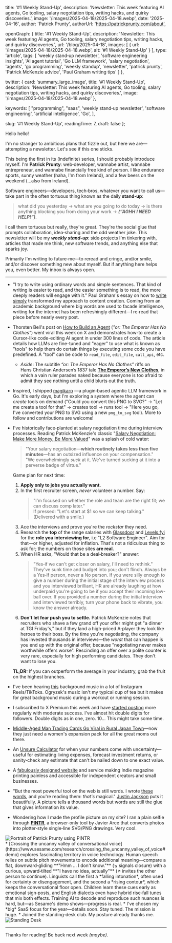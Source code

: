 
  title: '#1 Weekly Stand-Up',
  description:
    'Newsletter: This week featuring AI agents, Go tooling, salary negotiation tips, writing hacks, and quirky discoveries.',
  image: '/images/2025-04-18/2025-04-18.webp',
  date: '2025-04-16',
  author: 'Patrick Prunty',
  authorUrl: 'https://patrickprunty.com/about',

  openGraph: {
    title: '#1 Weekly Stand-Up',
    description:
      'Newsletter: This week featuring AI agents, Go tooling, salary negotiation tips, writing hacks, and quirky discoveries.',
    url: '/blog/2025-04-18',
    images: [
      {
        url: '/images/2025-04-18/2025-04-18.webp',
        alt: '#1 Weekly Stand-Up'
      }
    ],
    type: 'article',
    tags: [
      'weekly stand‑up newsletter',
      'software engineering insights',
      'AI agent tutorial',
      'Go LLM framework',
      'salary negotiation',
      'agents',
      'go programming',
      'weekly standup',
      'newsletter',
      'patrick prunty',
      'Patrick McKenzie advice',
      'Paul Graham writing tips'
    ]
  },

  twitter: {
    card: 'summary_large_image',
    title: '#1 Weekly Stand-Up',
    description:
      'Newsletter: This week featuring AI agents, Go tooling, salary negotiation tips, writing hacks, and quirky discoveries.',
    image: '/images/2025-04-18/2025-04-18.webp'
  },

  keywords: [
  "programming",
  "saas",
    'weekly stand‑up newsletter',
    'software engineering',
    'artificial intelligence',
    'Go',
  ],

  slug: '#1 Weekly Stand-Up',
  readingTime: 7,
  draft: false
};



Hello hello!  
  
I'm no stranger to ambitious plans that fizzle out, but here we are—attempting a newsletter. Let's see if this one sticks.  
  
This being the first in its (indefinite) series, I should probably introduce myself. I'm **Patrick Prunty**: web‑developer, wannabe artist, wannabe entrepreneur, and wannabe financially free kind of person. I like endurance sports, sunny weather (haha, I'm from Ireland), and a few beers on the weekend (…also from Ireland).  
  
Software engineers—developers, tech‑bros, whatever you want to call us—take part in the often tortuous thing known as the daily **stand‑up**:
> what did you yesterday → what are you going to do today → is there anything blocking you from doing your work → ***(“AGHH I NEED HELP!”)***.

I call them tortuous but really, they're great. They're the social glue that prompts collaboration, idea‑sharing and the odd weather joke. This newsletter will be my **<em>weekly stand‑up</em>**: side‑projects I'm tinkering with, articles that made me think, new software trends, and anything else that sparks joy.
  
Primarily I'm writing to future‑me—to reread and cringe, and/or smile, and/or discover something new about myself. But if anything here helps you, even better. My inbox is always open.

***  

* "I try to write using ordinary words and simple sentences. That kind of writing is easier to read, and the easier something is to read, the more deeply readers will engage with it." Paul Graham's essay on how to [write simply](https://paulgraham.com/simply.html) transformed my approach to content creation. Coming from an academic background where big words are used to facade intelligence, writing for the internet has been refreshingly different—I re‑read that piece before nearly every post.
* Thorsten Bell's post on [How to Build an Agent](https://ampcode.com/how-to-build-an-agent) (*"or: The Emperor Has No Clothes"*) went viral this week on X and demonstrates how-to create a Cursor-like code-editing AI agent in under 300 lines of code. The article details how LLMs are fine-tuned and "eager" to use what is known as "tools" to help them do certain things by executing some code you have predefined. A "tool" can be code to `read_file`, `edit_file`, `call_api`, etc.
    * *Aside*: The subtitle *“or: The Emperor Has No Clothes”* riffs on Hans Christian Andersen’s 1837 tale **[The Emperor’s New Clothes](https://en.wikipedia.org/wiki/The_Emperor%27s_New_Clothes)**, in which a vain ruler parades naked because everyone is too afraid to admit they see nothing until a child blurts out the truth.
* Inspired, I shipped [magikarp](https://github.com/pprunty/magikarp) —a plugin‑based agentic LLM framework in Go. It's early days, but I'm exploring a system where the agent can *create* tools on demand ("Could you convert this PNG to SVG?" → "Let me create a tool for that" → creates tool → runs tool → "Here you go, I've converted your PNG to SVG using a new `png_to_svg` tool). More to follow and contributions are welcome!
* I've historically face‑planted at salary negotiation time during interview processes. Reading Patrick McKenzie's classic "[Salary Negotiation: Make More Money, Be More Valued](https://www.kalzumeus.com/2012/01/23/salary-negotiation/)" was a splash of cold water:

  > "Your salary negotiation—**which routinely takes less than five minutes**—has an outsized influence on your compensation."  
  > "We overwhelmingly *suck* at it. We've turned sucking at it into a perverse badge of virtue."
  
  Game plan for next time:
  
  1. **Apply only to jobs you actually want.**  
  2. In the first recruiter screen, *never* volunteer a number. Say:  
     > "I'm focused on whether the role and team are the right fit; we can discuss comp later."  
     If pressed: "Let's start at $1 so we can keep talking." (Delivered with a smile.)
  3. Ace the interviews and prove you're the *rockstar* they need.  
  4. Research the **top** of the range salaries with [Glassdoor](https://www.glassdoor.com) and [Levels.fyi](https://www.levels.fyi) for the **role you interviewing for**, i.e "L2 Software Engineer". Aim for that—or higher, adjusted for inflation. That's not a ridiculous thing to ask for; the numbers on those sites **are real**.
  5. When HR asks, "Would that be a deal‑breaker?" answer:  
     > "Yes‑if we can't get closer on salary, I'll need to rethink."  
     They've sunk time and budget into you; don't flinch. Always be a Yes‑If person, never a No person. If you were silly enough to give a number during the initial stage of the interview process and you interviewed brilliant, HR are already laughing at how underpaid you're going to be if you accept their incoming low-ball over. If you provided a number during the initial interview and interviewed terribly, turn your phone back to vibrate, you know the answer already.
  6. **Don't let fear push you to settle.** Patrick McKenzie notes that recruiters who shave a few grand off your offer might get "a dinner at TGI Friday's," but if they land a high‑priced A‑player they look like heroes to their boss. By the time you're negotiating, the company has invested thousands in interviews—the *worst* that can happen is you end up with the original offer, because "negotiating never makes worthwhile offers worse". Rescinding an offer over a polite counter is very rare, especially for high performing candidates. They don't want to lose you.
  
  **TL;DR:** If you can outperform the average in your industry, grab the fruit on the highest branches.

* I've been hearing [this](https://open.spotify.com/track/2YZ7CJV3Q1OGh7ZL9PYWcP?si=gUTjKby8SpOwBJ61G01Yxg&context=spotify%3Aartist%3A1Sdc6ySbIvzO0X9vbyHzWm  ) background music in a lot of Instagram Reels/TikToks. Ogryzek's music isn't my typical cup of tea but it makes for great background music during a workout or running session.
* I subscribed to X Premium this week and have [started posting](https://twitter.com/pprunty_) more regularly with moderate success. I've almost hit double digits for followers. Double digits as in one, zero. 10... This might take some time.
* [Middle-Aged Man Trading Cards Go Viral in Rural Japan Town](https://www.tokyoweekender.com/entertainment/middle-aged-man-trading-cards-go-viral-in-japan/)—now they just need a women's expansion pack for all the great moms out there.
* An [Unsure Calculator](https://filiph.github.io/unsure/) for when your numbers come with uncertainty—useful for estimating living expenses, forecast investment returns, or sanity‑check any estimate that can't be nailed down to one exact value.
* A [fabulously designed website](https://www.heftwerk.com/) and service making Indie magazine printing painless and accessible for independent creators and small businesses.
* "But the most powerful tool on the web is still words. I wrote [these words](https://justinjackson.ca/words.html), and you're reading them: _that's_ magical." [Justin Jackson](https://justinjackson.ca/words.html) puts it beautifully. A picture tells a thousand words but words are still the glue that gives information its value.
* Wondering how I made the profile picture on my site? I ran a plain selfie through **[PINTR](https://javier.xyz/pintr)**, a browser‑only tool by Javier Arce that converts photos into plotter‑style single‑line SVG/PNG drawings. Very cool.
<div className="mx-auto w-full md:w-1/3">
  <Image
    src="/images/me-sketch2.png"
    alt="Portrait of Patrick Prunty using PINTR"
    width={949}
    height={29}
    className="w-full h-auto"
  />
</div>
* [Crossing the uncanny valley of conversational voice](https://www.sesame.com/research/crossing_the_uncanny_valley_of_voice#demo) explores fascinating territory in voice technology. Human speech relies on subtle pitch movements to encode additional meaning—compare a flat, downward‑gliding **"Hmm … I don't know."** (↘︎ signals closure) with a curious, upward‑tilted **"I have no idea, actually"** (↗︎ invites the other person to continue). Linguists call the first a *falling intonation*, often used for certainty or disengagement, and the second a *rising contour*, which keeps the conversational floor open. Children learn these cues early as emotional sign‑posts, and English dialects even have hybrid rise‑fall tunes that mix both effects. Training AI to decode and reproduce such nuances is hard, but—as Sesame's demo shows—progress is real.
* I've chosen my *big* SaaS focus for the year—details soon. Stay tuned. The mission is huge.
* Joined the standing‑desk club. My posture already thanks me.
<div className="mx-auto w-full md:w-1/3">
  <Image
    src="/photography/e5aas16nxgable8qdg1i.webp"
    alt="Standing Desk"
    width={300}
    height={29}
    className="w-full h-auto"
    priority
  />
</div>

***

Thanks for reading! Be back next week *(maybe)*.

